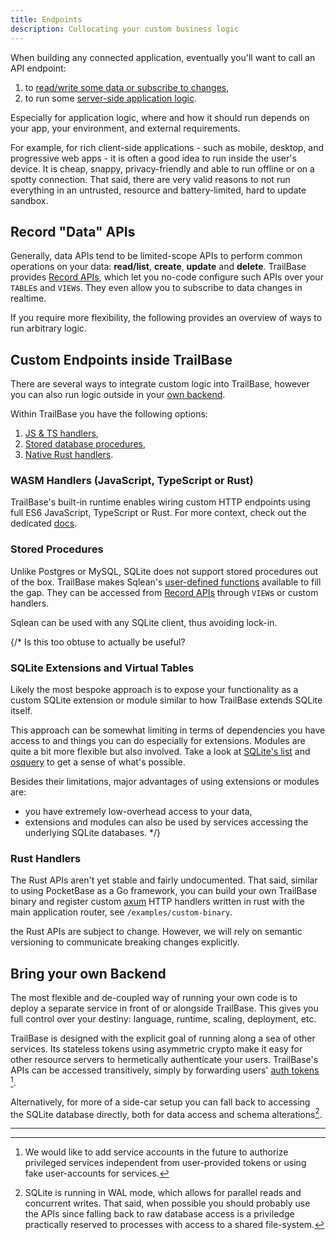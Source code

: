 ```yaml
---
title: Endpoints
description: Collocating your custom business logic
---
```



When building any connected application, eventually you'll want to call an API
endpoint:

1. to [read/write some data or subscribe to changes](#record-data-apis),
2. to run some [server-side application logic](#custom-endpoints-inside-trailbase).

Especially for application logic, where and how it should run depends on your
app, your environment, and external requirements.

For example, for rich client-side applications - such as mobile, desktop, and
progressive web apps - it is often a good idea to run inside the user's device.
It is cheap, snappy, privacy-friendly and able to run offline or on a spotty
connection.
That said, there are very valid reasons to not run everything in an untrusted,
resource and battery-limited, hard to update sandbox.

## Record "Data" APIs

Generally, data APIs tend to be limited-scope APIs to perform common operations
on your data: **read/list**, **create**, **update** and **delete**.
TrailBase provides [Record APIs](/documentation/apis_record/), which let you
no-code configure such APIs over your `TABLE`s and `VIEW`s.
They even allow you to subscribe to data changes in realtime.

If you require more flexibility, the following provides an overview of ways to
run arbitrary logic.


## Custom Endpoints inside TrailBase

There are several ways to integrate custom logic into TrailBase, however you
can also run logic outside in your [own backend](#bring-your-own-backend).

Within TrailBase you have the following options:

1. [JS & TS handlers](#wasm-handlers-javascript-typescript-or-rust),
2. [Stored database procedures](#stored-procedures),
3. [Native Rust handlers](#rust-handlers).


### WASM Handlers (JavaScript, TypeScript or Rust)

TrailBase's built-in runtime enables wiring custom HTTP endpoints using full
ES6 JavaScript, TypeScript or Rust.
For more context, check out the dedicated [docs](/documentation/apis_js/).

### Stored Procedures

Unlike Postgres or MySQL, SQLite does not support stored procedures out of the
box.
TrailBase makes Sqlean's
[user-defined functions](https://github.com/nalgeon/sqlean/blob/main/docs/define.md)
available to fill the gap.
They can be accessed from [Record APIs](/documentation/apis_record/) through
`VIEW`s or custom handlers.

<Aside type="note" title="Portability">
  Sqlean can be used with any SQLite client, thus avoiding lock-in.
</Aside>

{/* Is this too obtuse to actually be useful?
### SQLite Extensions and Virtual Tables

Likely the most bespoke approach is to expose your functionality as a custom
SQLite extension or module similar to how TrailBase extends SQLite itself.

This approach can be somewhat limiting in terms of dependencies you have
access to and things you can do especially for extensions. Modules are quite a bit
more flexible but also involved.
Take a look at [SQLite's list](https://www.sqlite.org/vtablist.html) and
[osquery](https://osquery.readthedocs.io/en/stable/) to get a sense of what's
possible.

Besides their limitations, major advantages of using extensions or
modules are:
* you have extremely low-overhead access to your data,
* extensions and modules can also be used by services accessing the
  underlying SQLite databases.
*/}

### Rust Handlers

The Rust APIs aren't yet stable and fairly undocumented.
That said, similar to using PocketBase as a Go framework, you can build your
own TrailBase binary and register custom
[axum](https://github.com/tokio-rs/axum) HTTP handlers written in rust with the
main application router, see `/examples/custom-binary`.

<Aside type="note" title="API Stability">
  the Rust APIs are subject to change. However, we will rely on semantic
  versioning to communicate breaking changes explicitly.
</Aside>


## Bring your own Backend

The most flexible and de-coupled way of running your own code is to deploy a
separate service in front of or alongside TrailBase.
This gives you full control over your destiny: language, runtime, scaling,
deployment, etc.

TrailBase is designed with the explicit goal of running along a sea of other
services.
Its stateless tokens using asymmetric crypto make it easy for other resource
servers to hermetically authenticate your users.
TrailBase's APIs can be accessed transitively, simply by forwarding users'
[auth tokens](/documentation/auth/) [^1].

Alternatively, for more of a side-car setup you can fall back to accessing the
SQLite database directly, both for data access and schema alterations[^2].

---

[^1]:
    We would like to add service accounts in the future to authorize privileged
    services independent from user-provided tokens or using fake user-accounts
    for services.

[^2]:
    SQLite is running in WAL mode, which allows for parallel reads and
    concurrent writes. That said, when possible you should probably use the APIs
    since falling back to raw database access is a priviledge practically reserved
    to processes with access to a shared file-system.
